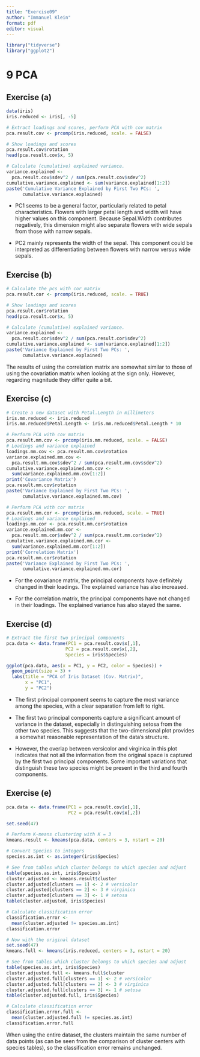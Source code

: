 ```yaml
---
title: "Exercise09"
author: "Immanuel Klein"
format: pdf
editor: visual
---
```


```r
library("tidyverse")
library("ggplot2")
```

# 9 PCA

## Exercise (a)

```r
data(iris)
iris.reduced <- iris[, -5]

# Extract loadings and scores, perform PCA with cov matrix
pca.result.cov <- prcomp(iris.reduced, scale. = FALSE)

# Show loadings and scores
pca.result.cov$rotation
head(pca.result.cov$x, 5)

# Calculate (cumulative) explained variance.
variance.explained <- 
  pca.result.cov$sdev^2 / sum(pca.result.cov$sdev^2)
cumulative.variance.explained <- sum(variance.explained[1:2])
paste('Cumulative Variance Explained by First Two PCs: ', 
      cumulative.variance.explained)
```

-   PC1 seems to be a general factor, particularly related to petal characteristics. Flowers with larger petal length and width will have higher values on this component. Because Sepal.Width contributes negatively, this dimension might also separate flowers with wide sepals from those with narrow sepals.

```{=html}
<!-- -->
```
-   PC2 mainly represents the width of the sepal. This component could be interpreted as differentiating between flowers with narrow versus wide sepals.

## Exercise (b)

```r
# Calculate the pcs with cor matrix
pca.result.cor <- prcomp(iris.reduced, scale. = TRUE)

# Show loadings and scores
pca.result.cor$rotation
head(pca.result.cor$x, 5)

# Calculate (cumulative) explained variance.
variance.explained <- 
  pca.result.cor$sdev^2 / sum(pca.result.cor$sdev^2)
cumulative.variance.explained <- sum(variance.explained[1:2])
paste('Variance Explained by First Two PCs: ', 
      cumulative.variance.explained)
```

The results of using the correlation matrix are somewhat similar to those of using the covariation matrix when looking at the sign only. However, regarding magnitude they differ quite a bit.

## Exercise (c)

```r
# Create a new dataset with Petal.Length in millimeters
iris.mm.reduced <- iris.reduced
iris.mm.reduced$Petal.Length <- iris.mm.reduced$Petal.Length * 10

# Perform PCA with cov matrix
pca.result.mm.cov <- prcomp(iris.mm.reduced, scale. = FALSE)
# Loadings and variance explained
loadings.mm.cov <- pca.result.mm.cov$rotation
variance.explained.mm.cov <- 
  pca.result.mm.cov$sdev^2 / sum(pca.result.mm.cov$sdev^2)
cumulative.variance.explained.mm.cov <- 
  sum(variance.explained.mm.cov[1:2])
print('Covariance Matrix')
pca.result.mm.cov$rotation
paste('Variance Explained by First Two PCs: ', 
      cumulative.variance.explained.mm.cov)

# Perform PCA with cor matrix
pca.result.mm.cor <- prcomp(iris.mm.reduced, scale. = TRUE)
# Loadings and variance explained
loadings.mm.cor <- pca.result.mm.cor$rotation
variance.explained.mm.cor <- 
  pca.result.mm.cor$sdev^2 / sum(pca.result.mm.cor$sdev^2)
cumulative.variance.explained.mm.cor <- 
  sum(variance.explained.mm.cor[1:2])
print('Correlation Matrix')
pca.result.mm.cor$rotation
paste('Variance Explained by First Two PCs: ', 
      cumulative.variance.explained.mm.cor)
```

-   For the covariance matrix, the principal components have definitely changed in their loadings. The explained variance has also increased.

-   For the correlation matrix, the principal components have not changed in their loadings. The explained variance has also stayed the same.

## Exercise (d)

```r
# Extract the first two principal components
pca.data <- data.frame(PC1 = pca.result.cov$x[,1], 
                      PC2 = pca.result.cov$x[,2], 
                      Species = iris$Species)

ggplot(pca.data, aes(x = PC1, y = PC2, color = Species)) +
  geom_point(size = 3) +
  labs(title = "PCA of Iris Dataset (Cov. Matrix)",
       x = "PC1",
       y = "PC2")
```

-   The first principal component seems to capture the most variance among the species, with a clear separation from left to right.

-   The first two principal components capture a significant amount of variance in the dataset, especially in distinguishing setosa from the other two species. This suggests that the two-dimensional plot provides a somewhat reasonable representation of the data's structure.

-   However, the overlap between versicolor and virginica in this plot indicates that not all the information from the original space is captured by the first two principal components. Some important variations that distinguish these two species might be present in the third and fourth components.

## Exercise (e)

```r
pca.data <- data.frame(PC1 = pca.result.cov$x[,1], 
                       PC2 = pca.result.cov$x[,2])

set.seed(47)

# Perform K-means clustering with K = 3
kmeans.result <- kmeans(pca.data, centers = 3, nstart = 20)

# Convert Species to integers
species.as.int <- as.integer(iris$Species)

# See from tables which cluster belongs to which species and adjust
table(species.as.int, iris$Species)
cluster.adjusted <- kmeans.result$cluster
cluster.adjusted[clusters == 1] <- 2 # versicolor
cluster.adjusted[clusters == 2] <- 3 # virginica
cluster.adjusted[clusters == 3] <- 1 # setosa
table(cluster.adjusted, iris$Species)

# Calculate classification error
classification.error <- 
  mean(cluster.adjusted != species.as.int)
classification.error

# Now with the original dataset
set.seed(47)
kmeans.full <- kmeans(iris.reduced, centers = 3, nstart = 20)

# See from tables which cluster belongs to which species and adjust
table(species.as.int, iris$Species)
cluster.adjusted.full <- kmeans.full$cluster
cluster.adjusted.full[clusters == 1] <- 2 # versicolor
cluster.adjusted.full[clusters == 2] <- 3 # virginica
cluster.adjusted.full[clusters == 3] <- 1 # setosa
table(cluster.adjusted.full, iris$Species)

# Calculate classification error 
classification.error.full <- 
  mean(cluster.adjusted.full != species.as.int)
classification.error.full
```

When using the entire dataset, the clusters maintain the same number of data points (as can be seen from the comparison of cluster centers with species tables), so the classification error remains unchanged.
